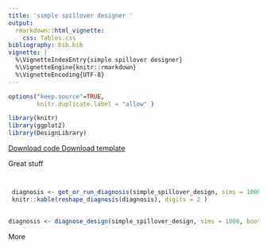```yaml
---
title: 'simple spillover designer '
output:
  rmarkdown::html_vignette:
    css: Tables.css
bibliography: bib.bib
vignette: |
  %\VignetteIndexEntry{simple spillover designer} 
  %\VignetteEngine{knitr::rmarkdown} 
  %\VignetteEncoding{UTF-8}
---
```



              
```r
options("keep.source"=TRUE,
        knitr.duplicate.label = "allow" )

library(knitr)
library(ggplot2)
library(DesignLibrary)

```
              
<div class="btn-group">
  <a class="btn btn-primary" href="http://declaredesign.org/articles/simple_spillover.R">
     <i class="fa fa-code" title = "Download code for design" fa-2x></i> Download code
  </a>
  <a class="btn btn-primary" href="http://declaredesign.org/articles/simple_spillover_designer.RDS">
     <i class="fa fa-clipboard" title = "Download template for design" fa-2x></i> Download template
  </a> 
</div>
            
  

Great stuff

```r
```

  
```r
```
  

```r
 diagnosis <- get_or_run_diagnosis(simple_spillover_design, sims = 1000, bootstrap = FALSE)
 knitr::kable(reshape_diagnosis(diagnosis), digits = 2 )
 
```
  
  

```r
diagnosis <- diagnose_design(simple_spillover_design, sims = 1000, bootstrap = FALSE)
```

More


